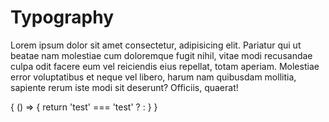 
<Meta title="CSS/Light/Typography" />

# Typography

Lorem ipsum dolor sit amet consectetur, adipisicing elit. Pariatur qui ut
beatae nam molestiae cum doloremque fugit nihil, vitae modi recusandae culpa
odit facere eum vel reiciendis eius repellat, totam aperiam. Molestiae error
voluptatibus et neque vel libero, harum nam quibusdam mollitia, sapiente rerum
iste modi sit deserunt? Officiis, quaerat!


{
() => {
  return 'test' === 'test' ? <DesignTokenDocBlock categoryName="dist/web/css/Dark/typography.css" maxHeight={10000} /> : <DesignTokenDocBlock categoryName="dist/web/css/Light/typography.css" maxHeight={10000} />}
  }
